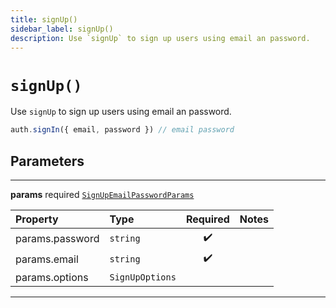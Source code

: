 ```yaml
---
title: signUp()
sidebar_label: signUp()
description: Use `signUp` to sign up users using email an password.
---
```


# `signUp()`

Use `signUp` to sign up users using email an password.

```ts
auth.signIn({ email, password }) // email password
```

## Parameters

---

**params** <span className="optional-status">required</span> [`SignUpEmailPasswordParams`](/reference/javascript/auth/types/sign-up-email-password-params)

| Property                                            | Type            | Required | Notes |
| :-------------------------------------------------- | :-------------- | :------: | :---- |
| <span className="light-grey">params.</span>password | `string`        |    ✔️    |       |
| <span className="light-grey">params.</span>email    | `string`        |    ✔️    |       |
| <span className="light-grey">params.</span>options  | `SignUpOptions` |          |       |

---
